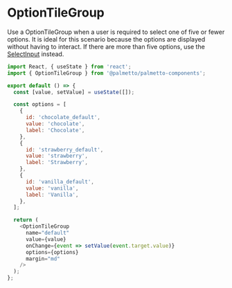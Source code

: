 
<Meta title="Components/OptionTileGroup/Codesandbox" />

# OptionTileGroup

Use a OptionTileGroup when a user is required to select one of five or fewer options. It is ideal for this scenario because the options are displayed without having to interact.
If there are more than five options, use the [SelectInput](?path=/docs/components-selectinput-overview--default-story) instead.

```js codesandbox=palmetto-components
import React, { useState } from 'react';
import { OptionTileGroup } from '@palmetto/palmetto-components';

export default () => {
  const [value, setValue] = useState([]);

  const options = [
    {
      id: 'chocolate_default',
      value: 'chocolate',
      label: 'Chocolate',
    },
    {
      id: 'strawberry_default',
      value: 'strawberry',
      label: 'Strawberry',
    },
    {
      id: 'vanilla_default',
      value: 'vanilla',
      label: 'Vanilla',
    },
  ];

  return (
    <OptionTileGroup
      name="default"
      value={value}
      onChange={event => setValue(event.target.value)}
      options={options}
      margin="md"
    />
  );
};
```